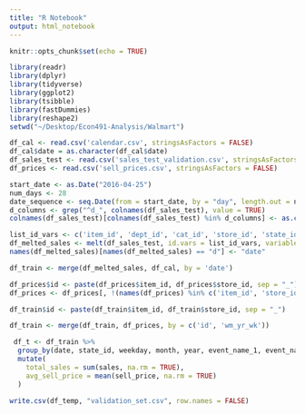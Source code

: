 ```yaml
---
title: "R Notebook"
output: html_notebook
---
```


```r
knitr::opts_chunk$set(echo = TRUE)
```

```r
library(readr)
library(dplyr)
library(tidyverse)
library(ggplot2)
library(tsibble)
library(fastDummies)
library(reshape2)
setwd("~/Desktop/Econ491-Analysis/Walmart")
```

```r
df_cal <- read.csv('calendar.csv', stringsAsFactors = FALSE)
df_cal$date = as.character(df_cal$date)
df_sales_test <- read.csv('sales_test_validation.csv', stringsAsFactors = FALSE)
df_prices <- read.csv('sell_prices.csv', stringsAsFactors = FALSE)
```

```r
start_date <- as.Date("2016-04-25")
num_days <- 28
date_sequence <- seq.Date(from = start_date, by = "day", length.out = num_days)
d_columns <- grep("^d_", colnames(df_sales_test), value = TRUE)
colnames(df_sales_test)[colnames(df_sales_test) %in% d_columns] <- as.character(date_sequence)

list_id_vars <- c('item_id', 'dept_id', 'cat_id', 'store_id', 'state_id')
df_melted_sales <- melt(df_sales_test, id.vars = list_id_vars, variable.name = 'd', value.name = 'sales')
names(df_melted_sales)[names(df_melted_sales) == "d"] <- "date"

df_train <- merge(df_melted_sales, df_cal, by = 'date')

df_prices$id <- paste(df_prices$item_id, df_prices$store_id, sep = "_")
df_prices <- df_prices[, !(names(df_prices) %in% c('item_id', 'store_id'))]

df_train$id <- paste(df_train$item_id, df_train$store_id, sep = "_")

df_train <- merge(df_train, df_prices, by = c('id', 'wm_yr_wk'))
```

```r
 df_t <- df_train %>%
  group_by(date, state_id, weekday, month, year, event_name_1, event_name_2, snap_CA, snap_TX, snap_WI) %>%
  mutate(
    total_sales = sum(sales, na.rm = TRUE),
    avg_sell_price = mean(sell_price, na.rm = TRUE)
  )
```



```r
write.csv(df_temp, "validation_set.csv", row.names = FALSE)
```